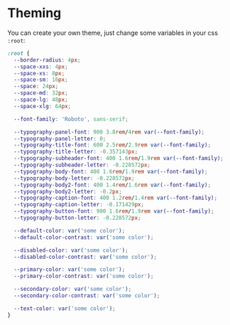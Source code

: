 
<Meta title="Getting Started|Usage/Theming" />

# Theming

You can create your own theme, just change some variables in your css `:root`:

```css
:root {
  --border-radius: 4px;
  --space-xxs: 4px;
  --space-xs: 8px;
  --space-sm: 16px;
  --space: 24px;
  --space-md: 32px;
  --space-lg: 48px;
  --space-xlg: 64px;

  --font-family: 'Roboto', sans-serif;

  --typography-panel-font: 900 3.8rem/4rem var(--font-family);
  --typography-panel-letter: 0;
  --typography-title-font: 600 2.5rem/2.9rem var(--font-family);
  --typography-title-letter: -0.357143px;
  --typography-subheader-font: 400 1.6rem/1.9rem var(--font-family);
  --typography-subheader-letter: -0.228572px;
  --typography-body-font: 400 1.6rem/1.9rem var(--font-family);
  --typography-body-letter: -0.228572px;
  --typography-body2-font: 400 1.4rem/1.6rem var(--font-family);
  --typography-body2-letter: -0.2px;
  --typography-caption-font: 400 1.2rem/1.4rem var(--font-family);
  --typography-caption-letter: -0.171429px;
  --typography-button-font: 900 1.6rem/1.9rem var(--font-family);
  --typography-button-letter: -0.228572px;

  --default-color: var('some color');
  --default-color-contrast: var('some color');

  --disabled-color: var('some color');
  --disabled-color-contrast: var('some color');

  --primary-color: var('some color');
  --primary-color-contrast: var('some color');

  --secondary-color: var('some color');
  --secondary-color-contrast: var('some color');

  --text-color: var('some color');
}
```

